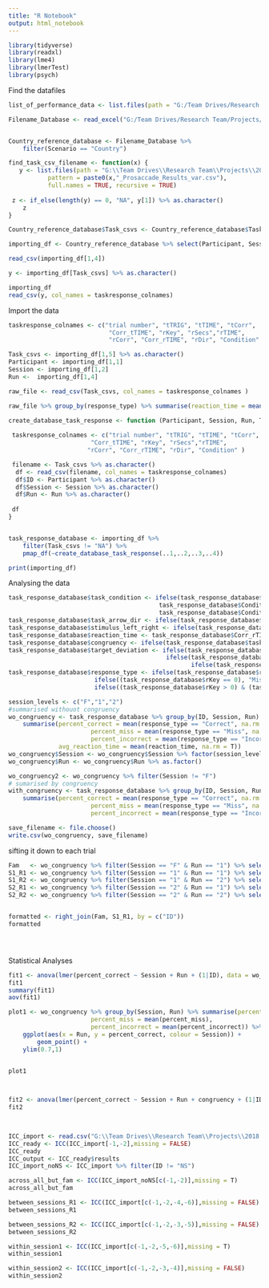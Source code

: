 ```yaml
---
title: "R Notebook"
output: html_notebook
---
```


```r
library(tidyverse)
library(readxl)
library(lme4)
library(lmerTest)
library(psych)
```


Find the datafiles

```r

list_of_performance_data <- list.files(path = "G:/Team Drives/Research Team/Projects/2018 Driving Sim Reproducibility/4_Analysis_Saccades/Task Response Data", recursive = TRUE, full.names = TRUE)

Filename_Database <- read_excel("G:/Team Drives/Research Team/Projects/2018 Driving Sim Reproducibility/File Reference Database.xlsx", sheet = 1)


Country_reference_database <- Filename_Database %>% 
    filter(Scenario == "Country")

find_task_csv_filename <- function(x) {
   y <- list.files(path = "G:\\Team Drives\\Research Team\\Projects\\2018 Driving Sim Reproducibility\\4_Analysis_Saccades\\Task Response Data", 
           pattern = paste0(x,"_Prosaccade_Results_var.csv"), 
           full.names = TRUE, recursive = TRUE)
  
 z <- if_else(length(y) == 0, "NA", y[1]) %>% as.character()
    z
}

Country_reference_database$Task_csvs <- Country_reference_database$Task_Pattern %>% lapply(find_task_csv_filename) %>% as.character()

importing_df <- Country_reference_database %>% select(Participant, Session, Run, Task_csvs)

read_csv(importing_df[1,4])

y <- importing_df[Task_csvs] %>% as.character()

importing_df
read_csv(y, col_names = taskresponse_colnames)
```

Import the data

```r


taskresponse_colnames <- c("trial number", "tTRIG", "tTIME", "tCorr", 
                            "Corr_tTIME", "rKey", "rSecs","rTIME", 
                            "rCorr", "Corr_rTIME", "rDir", "Condition" )

Task_csvs <- importing_df[1,5] %>% as.character()
Participant <- importing_df[1,1]
Session <- importing_df[1,2]
Run <-  importing_df[1,4]

raw_file <- read_csv(Task_csvs, col_names = taskresponse_colnames )

raw_file %>% group_by(response_type) %>% summarise(reaction_time = mean(reaction_time, na.rm = TRUE))

create_database_task_response <- function (Participant, Session, Run, Task_csvs) {
   
 taskresponse_colnames <- c("trial number", "tTRIG", "tTIME", "tCorr", 
                       "Corr_tTIME", "rKey", "rSecs","rTIME", 
                      "rCorr", "Corr_rTIME", "rDir", "Condition" )

 filename <- Task_csvs %>% as.character()   
  df <- read_csv(filename, col_names = taskresponse_colnames)
  df$ID <- Participant %>% as.character()
  df$Session <- Session %>% as.character()
  df$Run <- Run %>% as.character()
  
 df
}


task_response_database <- importing_df %>% 
    filter(Task_csvs != "NA") %>%
    pmap_df(~create_database_task_response(..1,..2,..3,..4))

print(importing_df)

```

Analysing the data

```r
task_response_database$task_condition <- ifelse(task_response_database$rDir == 2,
                                          task_response_database$Condition + 12, 
                                          task_response_database$Condition)
task_response_database$task_arrow_dir <- ifelse(task_response_database$rDir == 1, "Left", "Right")
task_response_database$stimulus_left_right <- ifelse(task_response_database$Condition <= 6, "Left", "Right")
task_response_database$reaction_time <- task_response_database$Corr_rTIME - task_response_database$Corr_tTIME
task_response_database$congruency <- ifelse(task_response_database$task_arrow_dir == task_response_database$stimulus_left_right, "Congruent", "Incongruent")
task_response_database$target_deviation <- ifelse(task_response_database$Condition %% 3 == 1, "10", 
                                            ifelse(task_response_database$Condition %% 3 == 2, "25",
                                                   ifelse(task_response_database$Condition %% 3 == 0, "35", NA))) %>% as.numeric()
task_response_database$response_type <- ifelse(task_response_database$rDir == task_response_database$rKey,"Correct",
                        ifelse((task_response_database$rKey == 0), "Miss",
                        ifelse((task_response_database$rKey > 0) & (task_response_database$rKey != task_response_database$rDir),"Incorrect", NA)))

session_levels <- c("F","1","2")
#summarised withouot congruency
wo_congruency <- task_response_database %>% group_by(ID, Session, Run) %>%
    summarise(percent_correct = mean(response_type == "Correct", na.rm = TRUE), 
                       percent_miss = mean(response_type == "Miss", na.rm = TRUE),
                       percent_incorrect = mean(response_type == "Incorrect", na.rm = TRUE),
              avg_reaction_time = mean(reaction_time, na.rm = T))
wo_congruency$Session <- wo_congruency$Session %>% factor(session_levels)
wo_congruency$Run <- wo_congruency$Run %>% as.factor()

wo_congruency2 <- wo_congruency %>% filter(Session != "F")
# sumarised by congruency
with_congruency <- task_response_database %>% group_by(ID, Session, Run, congruency) %>%
    summarise(percent_correct = mean(response_type == "Correct", na.rm = TRUE), 
                       percent_miss = mean(response_type == "Miss", na.rm = TRUE),
                       percent_incorrect = mean(response_type == "Incorrect", na.rm = TRUE))

save_filename <- file.choose()
write.csv(wo_congruency, save_filename)
```

sifting it down to each trial


```r

Fam   <- wo_congruency %>% filter(Session == "F" & Run == "1") %>% select(percent_correct)
S1_R1 <- wo_congruency %>% filter(Session == "1" & Run == "1") %>% select(percent_correct)
S1_R2 <- wo_congruency %>% filter(Session == "1" & Run == "2") %>% select(percent_correct)
S2_R1 <- wo_congruency %>% filter(Session == "2" & Run == "1") %>% select(percent_correct)
S2_R2 <- wo_congruency %>% filter(Session == "2" & Run == "2") %>% select(percent_correct)


formatted <- right_join(Fam, S1_R1, by = c("ID")) 
formatted





```



Statistical Analyses
```r

fit1 <- anova(lmer(percent_correct ~ Session + Run + (1|ID), data = wo_congruency))
fit1
summary(fit1)
aov(fit1)

plot1 <- wo_congruency %>% group_by(Session, Run) %>% summarise(percent_correct = mean(percent_correct) , 
                       percent_miss = mean(percent_miss),
                       percent_incorrect = mean(percent_incorrect)) %>%
    ggplot(aes(x = Run, y = percent_correct, colour = Session)) +
        geom_point() +
    ylim(0.7,1)

    
plot1



fit2 <- anova(lmer(percent_correct ~ Session + Run + congruency + (1|ID),data =  with_congruency))
fit2

    

ICC_import <- read.csv("G:\\Team Drives\\Research Team\\Projects\\2018 Driving Sim Reproducibility\\4_Analysis_Saccades\\ICC_to_import.csv")
ICC_ready <- ICC(ICC_import[-1,-2],missing = FALSE)
ICC_ready
ICC_output <- ICC_ready$results
ICC_import_noNS <- ICC_import %>% filter(ID != "NS")

across_all_but_fam <- ICC(ICC_import_noNS[c(-1,-2)],missing = T)
across_all_but_fam

between_sessions_R1 <- ICC(ICC_import[c(-1,-2,-4,-6)],missing = FALSE)
between_sessions_R1

between_sessions_R2 <- ICC(ICC_import[c(-1,-2,-3,-5)],missing = FALSE)
between_sessions_R2

within_session1 <- ICC(ICC_import[c(-1,-2,-5,-6)],missing = T)
within_session1

within_session2 <- ICC(ICC_import[c(-1,-2,-3,-4)],missing = FALSE)
within_session2
```


